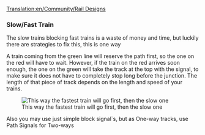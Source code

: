 [[Translation:en/Community/Rail Designs]]
{{en/Nightly}}
===Slow/Fast Train===
The slow trains blocking fast trains is a waste of money and time, but luckily there are strategies to fix this, this is one way

A train coming from the green line will reserve the path first, so the one on the red will have to wait. However, if the train on the red arrives soon enough, the one on the green will take the track at the top with the signal, to make sure it does not have to completely stop long before the junction. The length of that piece of track depends on the length and speed of your trains.

[[File:en/Community/Rail design1.png|center|thumb|This way the fastest train will go first, then the slow one]]

Also you may use just simple block signal`s, but as One-way tracks, use Path Signals for Two-ways